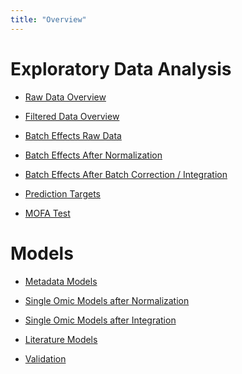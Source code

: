 ```yaml
---
title: "Overview"
---
```


# Exploratory Data Analysis

- [Raw Data Overview](eda/raw_data_overview.qmd)

- [Filtered Data Overview](eda/filtered_data_overview.qmd)

- [Batch Effects Raw Data](eda/batch_effects_raw_data.qmd)

- [Batch Effects After Normalization](eda/batch_effects_after_normalization.qmd)

- [Batch Effects After Batch Correction / Integration](eda/batch_effects_after_integration.qmd)

- [Prediction Targets](eda/targets.qmd)

- [MOFA Test](eda/mofa_test.qmd)

# Models

- [Metadata Models](models/metadata_model.qmd)

- [Single Omic Models after Normalization](models/single_omic_after_normalization.qmd)

- [Single Omic Models after Integration](models/single_omic_after_integration.qmd)

- [Literature Models](models/literature_model.qmd)

- [Validation](models/validation.qmd)